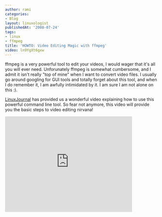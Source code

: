 ```yaml
---
author: rami
categories:
- Blog
layout: linuxologist
publishedAt: '2008-07-24'
tags:
- linux
- ffmpeg
title: 'HOWTO: Video Editing Magic with ffmpeg'
video: ln9YgXt6gxw
---
```


ffmpeg is a very powerful tool to edit your videos, I would wager that it's all you will ever need. Unforunately ffmpeg is somewhat cumbersome, and I admit it isn't really "top of mine" when I want to convert video files. I usually go around googling for GUI tools and totally forget about this tool, and when I do remember it, I am awfully intimidated by it. I am sure I am not alone on this :).

[LinuxJournal](http://www.linuxjournal.com/video/linux-howto-video-editing-magic-ffmpeg) has provided us a wonderful video explaining how to use this powerful command line tool. So fear not anymore, this video will provide you the basic steps to video editing nirvana!

<iframe width="420" height="315" src="https://www.youtube.com/embed/ln9YgXt6gxw" frameborder="0" allowfullscreen></iframe>